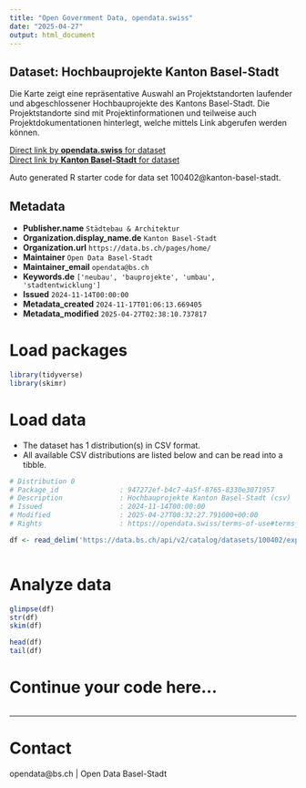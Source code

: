 ```yaml
---
title: "Open Government Data, opendata.swiss"
date: "2025-04-27"
output: html_document
---
```


## Dataset: Hochbauprojekte Kanton Basel-Stadt

Die Karte zeigt eine repräsentative Auswahl an Projektstandorten laufender und abgeschlossener Hochbauprojekte des Kantons Basel-Stadt. Die Projektstandorte sind mit Projektinformationen und teilweise auch Projektdokumentationen hinterlegt, welche mittels Link abgerufen werden können.

[Direct link by **opendata.swiss** for dataset](https://opendata.swiss/de/dataset/hochbauprojekte-kanton-basel-stadt)<br>
[Direct link by **Kanton Basel-Stadt** for dataset](https://data.bs.ch/explore/dataset/100402/)

Auto generated R starter code for data set 100402@kanton-basel-stadt.

## Metadata

- **Publisher.name** `Städtebau & Architektur`
- **Organization.display_name.de** `Kanton Basel-Stadt`
- **Organization.url** `https://data.bs.ch/pages/home/`
- **Maintainer** `Open Data Basel-Stadt`
- **Maintainer_email** `opendata@bs.ch`
- **Keywords.de** `['neubau', 'bauprojekte', 'umbau', 'stadtentwicklung']`
- **Issued** `2024-11-14T00:00:00`
- **Metadata_created** `2024-11-17T01:06:13.669405`
- **Metadata_modified** `2025-04-27T02:38:10.737817`


# Load packages

```r

library(tidyverse)
library(skimr)

```

# Load data

-   The dataset has 1 distribution(s) in CSV format.
-   All available CSV distributions are listed below and can be read into a tibble.

```r

# Distribution 0
# Package_id               : 947272ef-b4c7-4a5f-8765-8330e3071957
# Description              : Hochbauprojekte Kanton Basel-Stadt (csv)
# Issued                   : 2024-11-14T00:00:00
# Modified                 : 2025-04-27T00:32:27.791000+00:00
# Rights                   : https://opendata.swiss/terms-of-use#terms_by

df <- read_delim('https://data.bs.ch/api/v2/catalog/datasets/100402/exports/csv?use_labels=true')



```

# Analyze data

```r

glimpse(df)
str(df)
skim(df)

head(df)
tail(df)

```

# Continue your code here...

```r

```

------------------------------------------------------------------------

# Contact

opendata@bs.ch | Open Data Basel-Stadt
